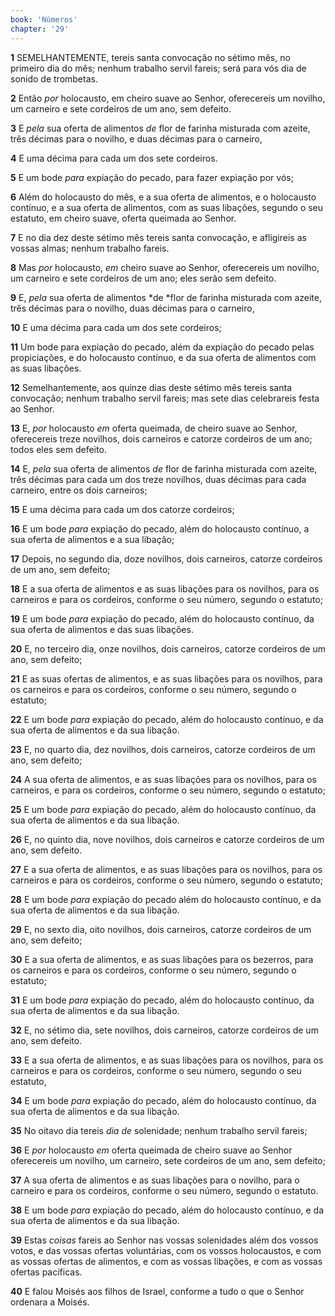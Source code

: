 ```yaml
---
book: 'Números'
chapter: '29'
---
```


**1** SEMELHANTEMENTE, tereis santa convocação no sétimo mês, no primeiro dia do mês; nenhum trabalho servil fareis; será para vós dia de sonido de trombetas.

**2** Então _por_ holocausto, em cheiro suave ao Senhor, oferecereis um novilho, um carneiro e sete cordeiros de um ano, sem defeito.

**3** E _pela_ sua oferta de alimentos _de_ flor de farinha misturada com azeite, três décimas para o novilho, e duas décimas para o carneiro,

**4** E uma décima para cada um dos sete cordeiros.

**5** E um bode _para_ expiação do pecado, para fazer expiação por vós;

**6** Além do holocausto do mês, e a sua oferta de alimentos, e o holocausto contínuo, e a sua oferta de alimentos, com as suas libações, segundo o seu estatuto, em cheiro suave, oferta queimada ao Senhor.

**7** E no dia dez deste sétimo mês tereis santa convocação, e afligireis as vossas almas; nenhum trabalho fareis.

**8** Mas _por_ holocausto, _em_ cheiro suave ao Senhor, oferecereis um novilho, um carneiro e sete cordeiros de um ano; eles serão sem defeito.

**9** E, _pela_ sua oferta de alimentos *de *flor de farinha misturada com azeite, três décimas para o novilho, duas décimas para o carneiro,

**10** E uma décima para cada um dos sete cordeiros;

**11** Um bode para expiação do pecado, além da expiação do pecado pelas propiciações, e do holocausto contínuo, e da sua oferta de alimentos com as suas libações.

**12** Semelhantemente, aos quinze dias deste sétimo mês tereis santa convocação; nenhum trabalho servil fareis; mas sete dias celebrareis festa ao Senhor.

**13** E, _por_ holocausto _em_ oferta queimada, de cheiro suave ao Senhor, oferecereis treze novilhos, dois carneiros e catorze cordeiros de um ano; todos eles sem defeito.

**14** E, _pela_ sua oferta de alimentos _de_ flor de farinha misturada com azeite, três décimas para cada um dos treze novilhos, duas décimas para cada carneiro, entre os dois carneiros;

**15** E uma décima para cada um dos catorze cordeiros;

**16** E um bode _para_ expiação do pecado, além do holocausto contínuo, a sua oferta de alimentos e a sua libação;

**17** Depois, no segundo dia, doze novilhos, dois carneiros, catorze cordeiros de um ano, sem defeito;

**18** E a sua oferta de alimentos e as suas libações para os novilhos, para os carneiros e para os cordeiros, conforme o seu número, segundo o estatuto;

**19** E um bode _para_ expiação do pecado, além do holocausto contínuo, da sua oferta de alimentos e das suas libações.

**20** E, no terceiro dia, onze novilhos, dois carneiros, catorze cordeiros de um ano, sem defeito;

**21** E as suas ofertas de alimentos, e as suas libações para os novilhos, para os carneiros e para os cordeiros, conforme o seu número, segundo o estatuto;

**22** E um bode _para_ expiação do pecado, além do holocausto contínuo, e da sua oferta de alimentos e da sua libação.

**23** E, no quarto dia, dez novilhos, dois carneiros, catorze cordeiros de um ano, sem defeito;

**24** A sua oferta de alimentos, e as suas libações para os novilhos, para os carneiros, e para os cordeiros, conforme o seu número, segundo o estatuto;

**25** E um bode _para_ expiação do pecado, além do holocausto contínuo, da sua oferta de alimentos e da sua libação.

**26** E, no quinto dia, nove novilhos, dois carneiros e catorze cordeiros de um ano, sem defeito.

**27** E a sua oferta de alimentos, e as suas libações para os novilhos, para os carneiros e para os cordeiros, conforme o seu número, segundo o estatuto;

**28** E um bode _para_ expiação do pecado além do holocausto contínuo, e da sua oferta de alimentos e da sua libação.

**29** E, no sexto dia, oito novilhos, dois carneiros, catorze cordeiros de um ano, sem defeito;

**30** E a sua oferta de alimentos, e as suas libações para os bezerros, para os carneiros e para os cordeiros, conforme o seu número, segundo o estatuto;

**31** E um bode _para_ expiação do pecado, além do holocausto contínuo, da sua oferta de alimentos e da sua libação.

**32** E, no sétimo dia, sete novilhos, dois carneiros, catorze cordeiros de um ano, sem defeito.

**33** E a sua oferta de alimentos, e as suas libações para os novilhos, para os carneiros e para os cordeiros, conforme o seu número, segundo o seu estatuto,

**34** E um bode _para_ expiação do pecado, além do holocausto contínuo, da sua oferta de alimentos e da sua libação.

**35** No oitavo dia tereis _dia de_ solenidade; nenhum trabalho servil fareis;

**36** E _por_ holocausto _em_ oferta queimada de cheiro suave ao Senhor oferecereis um novilho, um carneiro, sete cordeiros de um ano, sem defeito;

**37** A sua oferta de alimentos e as suas libações para o novilho, para o carneiro e para os cordeiros, conforme o seu número, segundo o estatuto.

**38** E um bode _para_ expiação do pecado, além do holocausto contínuo, e da sua oferta de alimentos e da sua libação.

**39** Estas _coisas_ fareis ao Senhor nas vossas solenidades além dos vossos votos, e das vossas ofertas voluntárias, com os vossos holocaustos, e com as vossas ofertas de alimentos, e com as vossas libações, e com as vossas ofertas pacíficas.

**40** E falou Moisés aos filhos de Israel, conforme a tudo o que o Senhor ordenara a Moisés.
